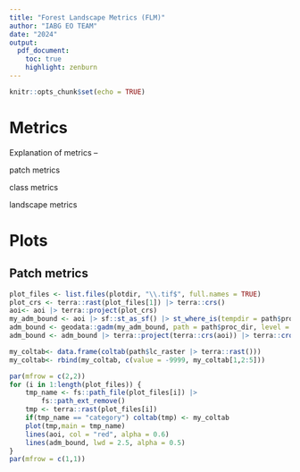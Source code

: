 ```yaml
---
title: "Forest Landscape Metrics (FLM)"
author: "IABG EO TEAM"
date: "2024"
output:
  pdf_document:
    toc: true
    highlight: zenburn
---
```


```r
knitr::opts_chunk$set(echo = TRUE)
```

# Metrics

Explanation of metrics -- 

patch metrics

class metrics

landscape metrics

# Plots

## Patch metrics

```r

plot_files <- list.files(plotdir, "\\.tif$", full.names = TRUE)
plot_crs <- terra::rast(plot_files[1]) |> terra::crs()
aoi<- aoi |> terra::project(plot_crs)
my_adm_bound <- aoi |> sf::st_as_sf() |> st_where_is(tempdir = path$proc_dir)
adm_bound <- geodata::gadm(my_adm_bound, path = path$proc_dir, level = 2)
adm_bound <- adm_bound |> terra::project(terra::crs(aoi)) |> terra::crop(terra::ext(aoi))

my_coltab<- data.frame(coltab(path$lc_raster |> terra::rast()))
my_coltab<- rbind(my_coltab, c(value = -9999, my_coltab[1,2:5]))

par(mfrow = c(2,2))
for (i in 1:length(plot_files)) {
    tmp_name <- fs::path_file(plot_files[i]) |> 
        fs::path_ext_remove()
    tmp <- terra::rast(plot_files[i])
    if(tmp_name == "category") coltab(tmp) <- my_coltab
    plot(tmp,main = tmp_name)
    lines(aoi, col = "red", alpha = 0.6)
    lines(adm_bound, lwd = 2.5, alpha = 0.5)
}
par(mfrow = c(1,1))

```
